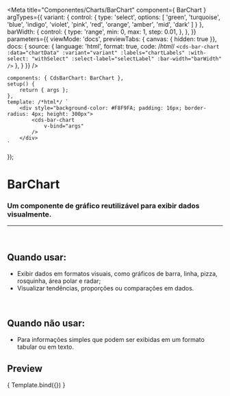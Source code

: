 
<Meta
	title="Componentes/Charts/BarChart"
	component={ BarChart }
	argTypes={{
		variant: {
			control: {
				type: 'select',
				options: [
				'green',
				'turquoise',
				'blue',
				'indigo',
				'violet',
				'pink',
				'red',
				'orange',
				'amber',
				'mid',
				'dark'
				]
			}
		},
		barWidth: {
			control: {
				type: 'range',
				min: 0,
				max: 1,
				step: 0.01,
			},
		},
	}}
	parameters={{
		viewMode: 'docs',
		previewTabs: { canvas: { hidden: true }},
		docs: {
			source: {
				language: 'html',
				format: true,
				code: /*html*/
`<cds-bar-chart
	:data="chartData"
	:variant="variant"
	:labels="chartLabels"
	:with-select: "withSelect"
	:select-label="selectLabel"
	:bar-width="barWidth"
/>`
			},
		}
	}}
/>

	components: { CdsBarChart: BarChart },
	setup() {
		return { args };
	},
	template: /*html*/ `
		<div style="background-color: #F8F9FA; padding: 16px; border-radius: 4px; height: 300px">
			<cds-bar-chart
				v-bind="args"
			/>
		</div>
	`
});

# BarChart

### Um componente de gráfico reutilizável para exibir dados visualmente.
---
<br />

## Quando usar:
- Exibir dados em formatos visuais, como gráficos de barra, linha, pizza, rosquinha, área polar e radar;
- Visualizar tendências, proporções ou comparações em dados.

<br />

## Quando não usar:
- Para informações simples que podem ser exibidas em um formato tabular ou em texto.

## Preview

<Canvas>
	<Story
		name="BarChart"
		args={{
			labels: ['Janeiro','Fevereiro','Março', 'Abril', 'Maio'],
			variant: 'green',
			data: [
				{
					name: 'Ecocardiograma',
					datasets: [
						{
							label: 'Realizado',
							data: [50, 50, 50, 50, 50],
						},
						{
							label: 'Pendente',
							data: [200, 180, 250, 190, 280],
						},
						{
							label: 'Não realizado',
							data: [38, 84, 120, 90, 185],
						}
					]
				},
				{
					name: 'Raio-X',
					datasets: [
						{
							label: 'Realizado',
							data: [120, 220, 180, 320, 150],
						},
						{
							label: 'Pendente',
							data: [98, 145, 160, 190, 175],
						},
						{
							label: 'Não realizado',
							data: [49, 84, 120, 78, 130],
						}
					]
				},
				{
					name: 'Tomografia',
					datasets: [
						{
							label: 'Realizado',
							data: [55, 40, 33, 90, 120],
						},
						{
							label: 'Pendente',
							data: [25, 30, 90, 45, 20],
						},
						{
							label: 'Não realizado',
							data: [38, 84, 120, 90, 45],
						}
					]
				}
			],
			barWidth: 1,
			withSelect: true,
			selectLabel: 'Exames',
	}}
>
	{ Template.bind({}) }
  </Story>
</Canvas>

<ArgsTable story="BarChart" />

